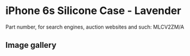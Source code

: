 
# iPhone 6s Silicone Case - Lavender

Part number, for search engines, auction websites and such: MLCV2ZM/A

## Image gallery

<div style={{ width: "768px" }}>
  <GalleryComponent
    images={[
      {
        original: "/everysource/MLCV2.webp",
        thumbnail: "/everypreview/MLCV2.webp",
      },
      {
        original: "/everysource/MLCV2_AV1_GOLD.webp",
        thumbnail: "/everypreview/MLCV2_AV1_GOLD.webp",
      },
      {
        original: "/everysource/MLCV2_AV1_SILVER.webp",
        thumbnail: "/everypreview/MLCV2_AV1_SILVER.webp",
      },
      {
        original: "/everysource/MLCV2_AV1_SPACE_GRAY.webp",
        thumbnail: "/everypreview/MLCV2_AV1_SPACE_GRAY.webp",
      }
    ]}
  />
</div>